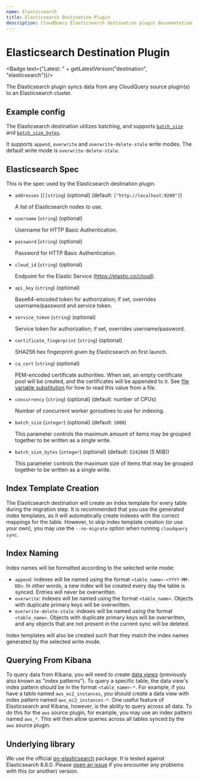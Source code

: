 ```yaml
---
name: Elasticsearch
title: Elasticsearch Destination Plugin
description: CloudQuery Elasticsearch destination plugin documentation
---
```

# Elasticsearch Destination Plugin


<Badge text={"Latest: " + getLatestVersion("destination", "elasticsearch")}/>

The Elasticsearch plugin syncs data from any CloudQuery source plugin(s) to an Elasticsearch cluster.

## Example config

<Configuration />

The Elasticsearch destination utilizes batching, and supports [`batch_size`](/docs/reference/destination-spec#batch_size) and [`batch_size_bytes`](/docs/reference/destination-spec#batch_size_bytes).

It supports `append`, `overwrite` and `overwrite-delete-stale` write modes. The default write mode is `overwrite-delete-stale`.

## Elasticsearch Spec

This is the spec used by the Elasticsearch destination plugin.

- `addresses` (`[]string`) (optional) (default: `["http://localhost:9200"]`)

   A list of Elasticsearch nodes to use.

- `username` (`string`) (optional)

   Username for HTTP Basic Authentication.

- `password` (`string`) (optional)

   Password for HTTP Basic Authentication.

- `cloud_id` (`string`) (optional)

   Endpoint for the Elastic Service (https://elastic.co/cloud).

- `api_key` (`string`) (optional)

   Base64-encoded token for authorization; if set, overrides username/password and service token.

- `service_token` (`string`) (optional)

   Service token for authorization; if set, overrides username/password.

- `certificate_fingerprint` (`string`) (optional)

   SHA256 hex fingerprint given by Elasticsearch on first launch.

- `ca_cert` (`string`) (optional)

   PEM-encoded certificate authorities. When set, an empty certificate pool will be created, and the certificates will be appended to it. See [file variable substitution](/docs/advanced-topics/environment-variable-substitution#file-variable-substitution-example) for how to read this value from a file.

- `concurrency` (`string`) (optional) (default: number of CPUs)

   Number of concurrent worker goroutines to use for indexing.

- `batch_size` (`integer`) (optional) (default: `1000`)

  This parameter controls the maximum amount of items may be grouped together to be written as a single write.

- `batch_size_bytes` (`integer`) (optional) (default: `5242880` (5 MiB))

  This parameter controls the maximum size of items that may be grouped together to be written as a single write.

## Index Template Creation

The Elasticsearch destination will create an index template for every table during the migration step. It is recommended that you use the generated index templates, as it will automatically create indexes with the correct mappings for the table. However, to skip index template creation (or use your own), you may use the `--no-migrate` option when running `cloudquery sync`.

## Index Naming

Index names will be formatted according to the selected write mode:

- `append`: indexes will be named using the format `<table_name>-<YYYY-MM-DD>`. In other words, a new index will be created every day the table is synced. Entries will never be overwritten.
- `overwrite`: indexes will be named using the format `<table_name>`. Objects with duplicate primary keys will be overwritten.
- `overwrite-delete-stale`: indexes will be named using the format `<table_name>`. Objects with duplicate primary keys will be overwritten, and any objects that are not present in the current sync will be deleted.

Index templates will also be created such that they match the index names generated by the selected write mode.

## Querying From Kibana

To query data from Kibana, you will need to create [data views](https://www.elastic.co/guide/en/kibana/8.6/data-views.html) (previously also known as "index patterns"). To query a specific table, the data view's index pattern should be in the format `<table_name>-*`. For example, if you have a table named `aws_ec2_instances`, you should create a data view with index pattern named `aws_ec2_instances-*`. One useful feature of Elasticsearch and Kibana, however, is the ability to query across all data. To do this for the `aws` source plugin, for example, you may use an index pattern named `aws_*`. This will then allow queries across all tables synced by the `aws` source plugin.

## Underlying library

We use the official [go-elasticsearch](https://github.com/elastic/go-elasticsearch) package. It is tested against Elasticsearch 8.6.0. Please [open an issue](https://github.com/cloudquery/cloudquery/issues/new?title=Elasticsearch+destination+plugin) if you encounter any problems with this (or another) version.
